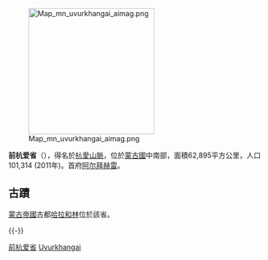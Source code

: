 {{Infobox settlement
| name = {{MongolUnicode|ᠥᠪᠦᠷᠬᠠᠩᠭ᠋ᠠᠢ}}{{MongolUnicode|ᠠᠶᠢᠮᠠᠭ}}<br>Өвөрхангай аймаг<br>前杭爱省
| native_name = 
| native_name_lang = mn
| settlement_type = [[省_(蒙古國)|省]]
| image_skyline = ErdeneZuuMonasteryMongolia.JPG
| image_alt =
| image_caption = [[額爾德尼召|額爾德尼召]]周圍風景
| image_flag = Mn flag Ovurhangai aymag.svg
| flag_alt =
| image_seal = 
| seal_alt =
| image_shield = Mn coa övörkhangai aimag.svg
| shield_alt =
| nickname =
| motto =
| image_map = Övörkhangai in Mongolia.svg
| map_alt =
| map_caption = 
| pushpin_map =
| pushpin_label_position =
| pushpin_map_alt =
| pushpin_map_caption =
| latd = 45 |latm = 45 |lats =  |latNS = N
| longd = 102 |longm = 45 |longs =  |longEW = E
| coor_pinpoint =
| coordinates_type = 
| coordinates_display = inline,title
| coordinates_footnotes =
| subdivision_type = 國家
| subdivision_name = 蒙古國
| established_title = 成立
| established_date = {{Start date|1931}}
| founder =
| seat_type =省城
| seat =[[阿爾拜赫雷|阿爾拜赫雷]]
| government_footnotes =
| leader_party =
| leader_title = 
| leader_name = 
| leader_title1 =  
| leader_name1 = 
| unit_pref = Metric<!-- or US or UK -->
| area_footnotes =
| area_total_km2 = 62895.33
| area_land_km2 =
| area_water_km2 =
| area_water_percent =
| area_note = 
| elevation_footnotes =
| elevation_m =
| population_footnotes =
| population_as_of = 2011
| population_total = 101314
| population_density_km2 = auto
| population_demonym = 
| population_note = 
| timezone1 = UTC+8
| utc_offset1 =
| timezone1_DST =
| utc_offset1_DST =
| postal_code_type =
| postal_code =
| area_code_type =
| area_code = +976 (0)132
| registration_plate = ӨВ_
| iso_code = MN-055
| website = {{URL|gate1.pmis.gov.mn/uvurkhangai}}
| footnotes =
}}
[[File:Map_mn_uvurkhangai_aimag.png|250px]]

'''前杭爱省'''（{{lang-mn|Өвөрхангай аймаг|Uvurkhangai aimar}}），得名於[[杭愛山脈|杭愛山脈]]，位於[[蒙古國|蒙古國]]中南部，面積62,895平方公里，人口101,314 (2011年)。首府[[阿尔拜赫雷|阿尔拜赫雷]]。

== 古蹟 ==
[[蒙古帝國|蒙古帝國]]古都[[哈拉和林|哈拉和林]]位於該省。


{{-}}
{{Mongolia}}

[[Category:前杭爱省|]]
[[Category:蒙古国省份|Uvurkhangai]]